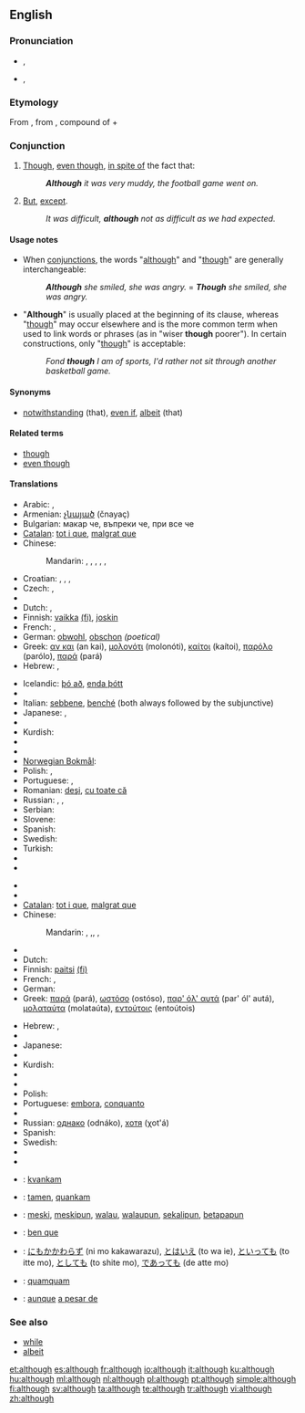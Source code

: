 ==English==

{{rank|bed|living|view|532|although|knowledge|hath|table}}

===Pronunciation===
* {{a|UK}} {{IPA|/ɔːlˈðəʊ/}}, {{SAMPA|/O:l"D@U/}}
* {{a|US}} {{IPA|/ɔlˈðoʊ/}}, {{SAMPA|/Ol"DoU/}}
*: {{audio|en-us-although.ogg|Audio (US)}}
*: {{rhymes|əʊ}}

===Etymology===
From {{etyl|enm|en}}, from {{etyl|ang|en}} {{term|althagh||lang=enm}}, compound of {{term|eall||lang=ang|all (emphatic)}} + {{term|þeah||lang=ang|though}}

===Conjunction===
{{en-conj}}

# [[though|Though]], [[even though]], [[in spite of]] the fact that: {{non-gloss definition|introducing a clause that expresses a concession.}}
#: '''''Although''' it was very muddy, the football game went on.''
# [[but|But]], [[except]].
#: ''It was difficult, '''although''' not as difficult as we had expected.''

====Usage notes====
* When [[conjunction]]s, the words "[[although]]" and "[[though]]" are generally interchangeable:
*: '''''Although''' she smiled, she was angry.'' = '''''Though''' she smiled, she was angry.''
* "'''Although'''" is usually placed at the beginning of its clause, whereas "[[though]]" may occur elsewhere and is the more common term when used to link words or phrases (as in "wiser '''though''' poorer"). In certain constructions, only "[[though]]" is acceptable:
*: ''Fond '''though''' I am of sports, I'd rather not sit through another basketball game.''

====Synonyms====
* {{i-c|in spite of}} [[notwithstanding]] (that), [[even if]], [[albeit]] (that)

====Related terms====
* [[though]]
* [[even though]]

====Translations====
{{trans-top|in spite of the fact that}}
* Arabic: {{t|ar|رغم أن|tr=raghm 'anna}} <!-- please the 2nd part -->,  {{t|ar|مع أن|tr=ma3a 'anna}}
* Armenian: [[չնայած]] (čnayaç)
* Bulgarian: макар че,  въпреки че, при все че
* [[Catalan]]: [[tot i que]], [[malgrat que]]
* Chinese:
*: Mandarin: {{t|zh|雖然|sc=Hani}}, {{t|zh|虽然|tr=suīrán|sc=Hani}}, {{t|zh|儘管|sc=Hani}}, {{t|zh|尽管|tr=kòutóu|sc=Hani}}, {{i|colloquial}} {{t|zh|雖說|sc=Hani}}, {{t|zh|虽说|tr=suīshuō|sc=Hani}}
* Croatian: {{t-|hr|iako}},  {{t-|hr|premda}},  {{t-|hr|mada}},  {{t-|hr|makar}}
* Czech: {{t-|cs|ač}}, {{t-|cs|ačkoliv}}
* {{trreq|Danish}}
* Dutch: {{t+|nl|hoewel}}, {{t+|nl|alhoewel}}
* Finnish: [[vaikka]] [[:fi:vaikka|(fi)]], [[joskin]]
* French: {{t+|fr|bien que}}, {{t+|fr|quoique}}
* German: [[obwohl]], [[obschon]] ''(poetical)''
* Greek: [[αν και]] (an kai), [[μολονότι]] (molonóti), [[καίτοι]] (kaítoi), [[παρόλο]] (parólo), [[παρά]] (pará)
* Hebrew: {{t|he|למרות ש־|tr=lamrót she-}}, {{t|he|אף על פי ש־|tr=af al pi she-}}
{{trans-mid}}
* Icelandic: [[þó að]], [[enda þótt]]
* {{trreq|Indonesian}}
* Italian: [[sebbene]], [[benché]] (both always followed by the subjunctive)
* Japanese: {{qualifier|...}} {{t|ja|のに|tr=...noni}},  {{t|ja|だけれども|tr=...da keredomo}}
* {{trreq|Korean}}
* Kurdish: {{t|ku|ئه‌گه‌رچی|tr=egerçi|sc=ku-Arab}}
* {{trreq|Latin}}
* {{trreq|Macedonian}}
* [[Norwegian Bokmål]]: {{tø|nb|selv om}}
* Polish: {{t+|pl|chociaż}}, {{t|pl|mimo że}}
* Portuguese: {{t+|pt|embora}}, {{t+|pt|conquanto}}
* Romanian: [[deşi]], [[cu toate că]]
* Russian: {{t+|ru|хотя|tr=xotjá}},  {{qualifier|read: ... što}} {{t|ru|несмотря на то, что|tr=nesmotrjá na tó, čto}},  {{t|ru|хоть и|tr=xot' i}}
* Serbian: {{t-|sr|mada}}
* Slovene: {{t|sl|čeprav}}
* Spanish: {{t+|es|aunque}}
* Swedish: {{t+|sv|fastän}}
* Turkish: {{t|tr|rağmen}}
* {{trreq|Ukraine}}
* {{trreq|Vietnamese}}
{{trans-bottom}}

{{trans-top|but}}
* {{trreq|Arabic}}
* {{trreq|Bulgarian}}
* [[Catalan]]: [[tot i que]], [[malgrat que]]
* Chinese:
*: Mandarin: {{t|zh|但是|tr=dànshì|sc=Hani}}, {{t|zh|可是|tr=kěshì|sc=Hani}},{{t|zh|不過|sc=Hani}}, {{t|zh|不过|tr=bùguò|sc=Hani}}, {{t|zh|然而|tr=rán'ér|sc=Hani}}
* {{trreq|Danish}}
* Dutch: {{t+|nl|hoewel}}
* Finnish: [[paitsi]] [[:fi:paitsi|(fi)]]
* French: {{t+|fr|bien que}}, {{t+|fr|quoique}}
* German: {{t+|de|trotzdem}}
* Greek: [[παρά]] (pará), [[ωστόσο]] (ostóso), [[παρ' όλ' αυτά]] (par' ól' autá), [[μολαταύτα]] (molataúta), [[εντούτοις]] (entoútois)
{{trans-mid}}
* Hebrew: {{t+|he|אבל|tr=avál}}, {{t-|he|אלא|tr=éla}}
* {{trreq|Indonesian}}
* Japanese: {{t-|ja|でも|tr=demo}}
* {{trreq|Korean}}
* Kurdish: {{t|ku|به‌ڵام|tr=belam|sc=ku-Arab}}
* {{trreq|Latin}}
* {{trreq|Macedonian}}
* Polish: {{t|pl|jednakże}}
* Portuguese: [[embora]], [[conquanto]]
* {{trreq|Romanian}}
* Russian: [[однако]] (odnáko), [[хотя]] (χot'á)
* Spanish: {{t+|es|aunque}}
* Swedish: {{t+|sv|men}}
* {{trreq|Ukraine}}
* {{trreq|Vietnamese}}
{{trans-bottom}}

{{checktrans-top}}
* {{ttbc|Esperanto}}: [[kvankam]]
* {{ttbc|Ido}}: [[tamen]], [[quankam]]
* {{ttbc|Indonesian}}: [[meski]], [[meskipun]], [[walau]], [[walaupun]], [[sekalipun]], [[betapapun]]
* {{ttbc|Interlingua}}: [[ben que]]
* {{ttbc|Japanese}}: [[にもかかわらず]] (ni mo kakawarazu), [[とはいえ]] (to wa ie), [[といっても]] (to itte mo), [[としても]] (to shite mo), [[であっても]] (de atte mo)
* {{ttbc|Latin}}: [[quamquam]]
* {{ttbc|Spanish}}: [[aunque]] [[a pesar de]]
{{trans-bottom}}

===See also===
* [[while]]
* [[albeit]]

[[et:although]]
[[es:although]]
[[fr:although]]
[[io:although]]
[[it:although]]
[[ku:although]]
[[hu:although]]
[[ml:although]]
[[nl:although]]
[[pl:although]]
[[pt:although]]
[[simple:although]]
[[fi:although]]
[[sv:although]]
[[ta:although]]
[[te:although]]
[[tr:although]]
[[vi:although]]
[[zh:although]]